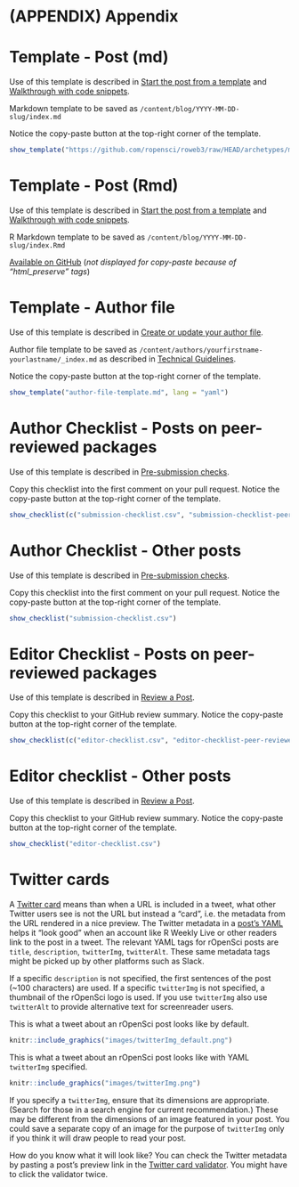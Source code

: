 # (APPENDIX) Appendix {-}

# Template - Post (md) {#templatemd}

Use of this template is described in [Start the post from a template](#templates) and [Walkthrough with code snippets](#usetemplates).

Markdown template to be saved as `/content/blog/YYYY-MM-DD-slug/index.md`

Notice the copy-paste button at the top-right corner of the template.

```r
show_template("https://github.com/ropensci/roweb3/raw/HEAD/archetypes/md/index.md", lang = "markdown")
```

# Template - Post (Rmd) {#templatermd}

Use of this template is described in [Start the post from a template](#templates) and [Walkthrough with code snippets](#usetemplates).

R Markdown template to be saved as `/content/blog/YYYY-MM-DD-slug/index.Rmd`

[Available on GitHub](https://github.com/ropensci/roweb3/blob/HEAD/archetypes/Rmd/index.md) (_not displayed for copy-paste because of "html_preserve" tags_)

# Template - Author file {#authortemplate}

Use of this template is described in [Create or update your author file](#createauthorfile).

Author file template to be saved as `/content/authors/yourfirstname-yourlastname/_index.md` as described in [Technical Guidelines](#createauthorfile).

Notice the copy-paste button at the top-right corner of the template.

```r
show_template("author-file-template.md", lang = "yaml")
```

# Author Checklist - Posts on peer-reviewed packages {#authorchecklistpeer}

Use of this template is described in [Pre-submission checks](#presubchecks).

Copy this checklist into the first comment on your pull request.
Notice the copy-paste button at the top-right corner of the template.

```r
show_checklist(c("submission-checklist.csv", "submission-checklist-peer-reviewed-pkg.csv"))
```

# Author Checklist - Other posts {#authorchecklistany}

Use of this template is described in [Pre-submission checks](#presubchecks).

Copy this checklist into the first comment on your pull request. 
Notice the copy-paste button at the top-right corner of the template.

```r
show_checklist("submission-checklist.csv")
```

# Editor Checklist - Posts on peer-reviewed packages {#editorchecklistpeer}

Use of this template is described in [Review a Post](#review).

Copy this checklist to your GitHub review summary.
Notice the copy-paste button at the top-right corner of the template.

```r
show_checklist(c("editor-checklist.csv", "editor-checklist-peer-reviewed-pkg.csv"))
```

# Editor checklist - Other posts {#editorchecklistany}

Use of this template is described in [Review a Post](#review).

Copy this checklist to your GitHub review summary.
Notice the copy-paste button at the top-right corner of the template.

```r
show_checklist("editor-checklist.csv")
```

# Twitter cards {#twittercards}

A [Twitter card](https://developer.twitter.com/en/docs/tweets/optimize-with-cards/overview/abouts-cards) means than when a URL is included in a tweet, what other Twitter users see is not the URL but instead a "card", i.e. the metadata from the URL rendered in a nice preview.
The Twitter metadata in a [post's YAML](whatgoesinyaml) helps it "look good" when an account like R Weekly Live or other readers link to the post in a tweet. 
The relevant YAML tags for rOpenSci posts are `title`, `description`, `twitterImg`, `twitterAlt`.
These same metadata tags might be picked up by other platforms such as Slack.

If a specific `description` is not specified, the first sentences of the post (~100 characters) are used.
If a specific `twitterImg` is not specified, a thumbnail of the rOpenSci logo is used. 
If you use `twitterImg` also use `twitterAlt` to provide alternative text for screenreader users.

This is what a tweet about an rOpenSci post looks like by default.

```r
knitr::include_graphics("images/twitterImg_default.png")
```

This is what a tweet about an rOpenSci post looks like with YAML `twitterImg` specified.

```r
knitr::include_graphics("images/twitterImg.png")
```

If you specify a `twitterImg`, ensure that its dimensions are appropriate. 
(Search for those in a search engine for current recommendation.) 
These may be different from the dimensions of an image featured in your post. 
You could save a separate copy of an image for the purpose of `twitterImg` only if you think it will draw people to read your post.

How do you know what it will look like?
You can check the Twitter metadata by pasting a post's preview link in the [Twitter card validator](https://cards-dev.twitter.com/validator). 
You might have to click the validator twice.

